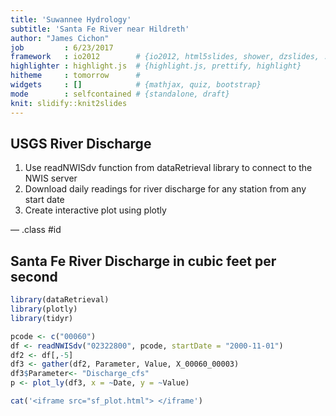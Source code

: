 ---
title: 'Suwannee Hydrology'
subtitle: 'Santa Fe River near Hildreth'
author: "James Cichon"
job         : 6/23/2017
framework   : io2012        # {io2012, html5slides, shower, dzslides, ...}
highlighter : highlight.js  # {highlight.js, prettify, highlight}
hitheme     : tomorrow      # 
widgets     : []            # {mathjax, quiz, bootstrap}
mode        : selfcontained # {standalone, draft}
knit: slidify::knit2slides
---

## USGS River Discharge

1. Use readNWISdv function from dataRetrieval library to connect to the NWIS server
2. Download daily readings for river discharge for any station from any start date
3. Create interactive plot using plotly

--- .class #id

## Santa Fe River Discharge in cubic feet per second

```{r, echo=FALSE, message=FALSE}
library(dataRetrieval)
library(plotly)
library(tidyr)

pcode <- c("00060")
df <- readNWISdv("02322800", pcode, startDate = "2000-11-01")
df2 <- df[,-5]
df3 <- gather(df2, Parameter, Value, X_00060_00003)
df3$Parameter<- "Discharge_cfs"
p <- plot_ly(df3, x = ~Date, y = ~Value)
```

```{r, echo=FALSE, warning=FALSE, cache=FALSE, results='asis'}
cat('<iframe src="sf_plot.html"> </iframe')
```

